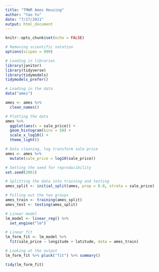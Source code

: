 ```yaml
---
title: "TMWR Ames Housing"
author: "Yao Yu"
date: "7/17/2021"
output: html_document
---
```


```r
knitr::opts_chunk$set(echo = FALSE)

# Removing scientific notation
options(scipen = 999)

# Loading in libraries
library(janitor)
library(tidyverse)
library(tidymodels)
tidymodels_prefer()

# Loading in the data
data("ames")

ames <- ames %>% 
  clean_names()
```

```r
# Plotting the data
ames %>% 
  ggplot(aes(x = sale_price)) +
  geom_histogram(bins = 50) +
  scale_x_log10() +
  theme_light()

# Data cleaning, log transform sale price
ames <- ames %>% 
  mutate(sale_price = log10(sale_price))
```

```r
# Setting the seed for reproducibility
set.seed(2001)

# Splitting the data into training and testing
ames_split <- initial_split(ames, prop = 0.8, strata = sale_price)

# Pulling out the two groups
ames_train <- training(ames_split)
ames_test <- testing(ames_split)
```

```r
# Linear model
lm_model <- linear_reg() %>% 
  set_engine("lm")

# Linear fit
lm_form_fit <- lm_model %>% 
  fit(sale_price ~ longitude + latitude, data = ames_train)

# Looking at the output
lm_form_fit %>% pluck("fit") %>% summary()

tidy(lm_form_fit)
```
















